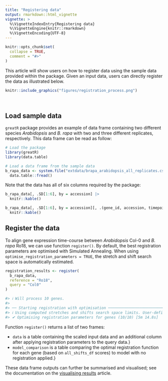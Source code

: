 ```yaml
---
title: "Registering data"
output: rmarkdown::html_vignette
vignette: >
  %\VignetteIndexEntry{Registering data}
  %\VignetteEngine{knitr::rmarkdown}
  %\VignetteEncoding{UTF-8}
---
```


```r
knitr::opts_chunk$set(
  collapse = TRUE,
  comment = "#>"
)
```

This article will show users on how to register data using the sample data provided within the package. Given an input data, users can directly register the data as illustrated below.

```r
knitr::include_graphics("figures/registration_process.png")
```

<br>


## Load sample data

`greatR` package provides an example of data frame containing two different species *Arabidopsis* and *B. rapa* with two and three different replicates, respectively. This data frame can be read as follow:

```r
# Load the package
library(greatR)
library(data.table)
```

```r
# Load a data frame from the sample data
b_rapa_data <- system.file("extdata/brapa_arabidopsis_all_replicates.csv", package = "greatR") |>
  data.table::fread()
```

Note that the data has all of six columns required by the package:

```r
b_rapa_data[, .SD[1:6], by = accession] |>
  knitr::kable()
```

```r
b_rapa_data[, .SD[1:6], by = accession][, .(gene_id, accession, timepoint, replicate, expression_value)] |>
  knitr::kable()
```

## Register the data

To align gene expression time-course between *Arabidopsis* Col-0 and *B. rapa* Ro18, we can use function `register()`. By default, the best registration parameters are optimised with Simulated Annealing. When using `optimise_registration_parameters = TRUE`, the stretch and shift search space is automatically estimated.

```r
registration_results <- register(
  b_rapa_data,
  reference = "Ro18",
  query = "Col0"
)

#> ℹ Will process 10 genes.
#>
#> ── Starting registration with optimisation ──────────────────────────────────────
#> ℹ Using computed stretches and shifts search space limits. User-defined parameters will be ignored.
#> ✔ Optimising registration parameters for genes (10/10) [5m 14.8s]
```

Function `register()` returns a list of two frames:

- `data` is a table containing the scaled input data and an additional \code{timepoint_reg} column after applying registration parameters to the query data.}
- `model_comparison` is a table comparing the optimal registration function for each gene (based on `all_shifts_df` scores) to model with no registration applied.}

These data frame outputs can further be summarised and visualised; see the documentation on the [visualising results](https://ruthkr.github.io/greatR/articles/visualise-results.html) article.
